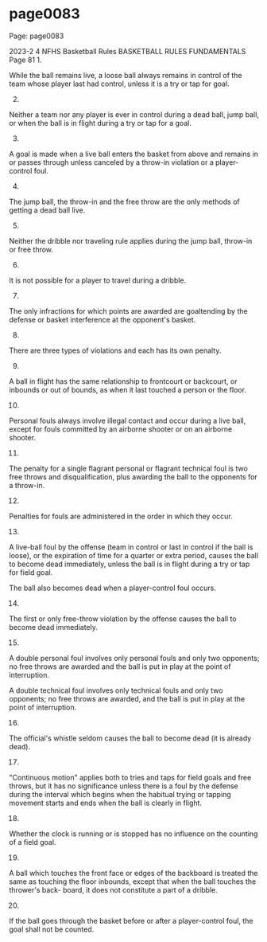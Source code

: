 
# page0083

Page: page0083

2023-2 4 NFHS Basketball Rules BASKETBALL RULES FUNDAMENTALS Page 81 1.

While the ball remains live, a loose ball always remains in control of the team whose player last had control, unless it is a try or tap for goal.

2.

Neither a team nor any player is ever in control during a dead ball, jump ball, or when the ball is in flight during a try or tap for a goal.

3.

A goal is made when a live ball enters the basket from above and remains in or passes through unless canceled by a throw-in violation or a player-control foul.

4.

The jump ball, the throw-in and the free throw are the only methods of getting a dead ball live.

5.

Neither the dribble nor traveling rule applies during the jump ball, throw-in or free throw.

6.

It is not possible for a player to travel during a dribble.

7.

The only infractions for which points are awarded are goaltending by the defense or basket interference at the opponent's basket.

8.

There are three types of violations and each has its own penalty.

9.

A ball in flight has the same relationship to frontcourt or backcourt, or inbounds or out of bounds, as when it last touched a person or the floor.

10.

Personal fouls always involve illegal contact and occur during a live ball, except for fouls committed by an airborne shooter or on an airborne shooter.

11.

The penalty for a single flagrant personal or flagrant technical foul is two free throws and disqualification, plus awarding the ball to the opponents for a throw-in.

12.

Penalties for fouls are administered in the order in which they occur.

13.

A live-ball foul by the offense (team in control or last in control if the ball is loose), or the expiration of time for a quarter or extra period, causes the ball to become dead immediately, unless the ball is in flight during a try or tap for field goal.

The ball also becomes dead when a player-control foul occurs.

14.

The first or only free-throw violation by the offense causes the ball to become dead immediately.

15.

A double personal foul involves only personal fouls and only two opponents; no free throws are awarded and the ball is put in play at the point of interruption.

A double technical foul involves only technical fouls and only two opponents; no free throws are awarded, and the ball is put in play at the point of interruption.

16.

The official's whistle seldom causes the ball to become dead (it is already dead).

17.

"Continuous motion" applies both to tries and taps for field goals and free throws, but it has no significance unless there is a foul by the defense during the interval which begins when the habitual trying or tapping movement starts and ends when the ball is clearly in flight.

18.

Whether the clock is running or is stopped has no influence on the counting of a field goal.

19.

A ball which touches the front face or edges of the backboard is treated the same as touching the floor inbounds, except that when the ball touches the thrower's back- board, it does not constitute a part of a dribble.

20.

If the ball goes through the basket before or after a player-control foul, the goal shall not be counted.
  